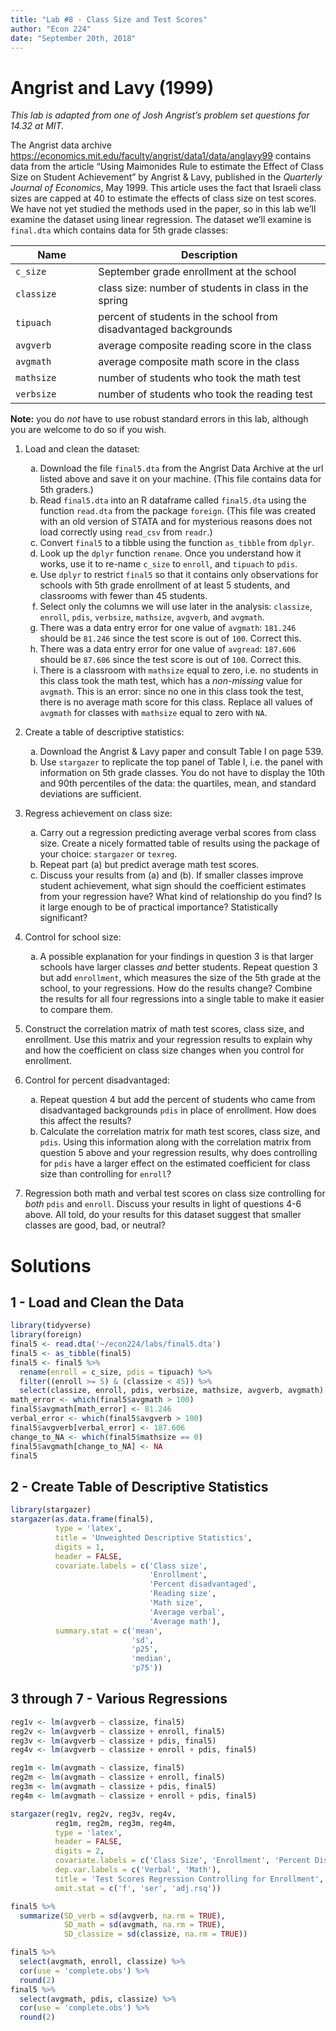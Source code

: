 ```yaml
---
title: "Lab #8 - Class Size and Test Scores"
author: "Econ 224"
date: "September 20th, 2018"
---
```



# Angrist and Lavy (1999)

*This lab is adapted from one of Josh Angrist's problem set questions for 14.32 at MIT.* 



The Angrist data archive [https://economics.mit.edu/faculty/angrist/data1/data/anglavy99](https://economics.mit.edu/faculty/angrist/data1/data/anglavy99) contains data from the article “Using Maimonides Rule to estimate the
Effect of Class Size on Student Achievement” by Angrist & Lavy, published in the *Quarterly Journal of Economics*, May 1999.
This article uses the fact that Israeli class sizes are capped at 40 to estimate the effects of class size on test scores.
We have not yet studied the methods used in the paper, so in this lab we'll examine the dataset using linear regression.
The dataset we'll examine is `final.dta` which contains data for 5th grade classes:

| Name | Description |
| ---- | ----------- |
| `c_size` | September grade enrollment at the school |
| `classize` | class size: number of students in class in the spring |
| `tipuach` | percent of students in the school from disadvantaged backgrounds |
| `avgverb` | average composite reading score in the class |
| `avgmath` | average composite math score in the class |
| `mathsize` | number of students who took the math test |
| `verbsize` | number of students who took the reading test |

**Note:** you do *not* have to use robust standard errors in this lab, although you are welcome to do so if you wish.

1. Load and clean the dataset: 
      (a) Download the file `final5.dta` from the Angrist Data Archive at the url listed above and save it on your machine. (This file contains data for 5th graders.) 
      (b) Read `final5.dta` into an R dataframe called `final5.dta` using the function `read.dta` from the package `foreign`. (This file was created with an old version of STATA and for mysterious reasons does not load correctly using `read_csv` from `readr`.) 
      (c) Convert `final5` to a tibble using the function `as_tibble` from `dplyr`.
      (d) Look up the `dplyr` function `rename`. Once you understand how it works, use it to  re-name `c_size` to `enroll`, and `tipuach` to `pdis`.
      (e) Use `dplyr` to restrict `final5` so that it contains only observations for schools with 5th grade enrollment of at least 5 students, and classrooms with fewer than 45 students. 
      (f) Select only the columns we will use later in the analysis: `classize`, `enroll`, `pdis`, `verbsize`, `mathsize`, `avgverb`, and `avgmath`.
      (g) There was a data entry error for one value of `avgmath`: `181.246` should be `81.246` since the test score is out of `100`. Correct this.
      (h) There was a data entry error for one value of `avgread`: `187.606` should be `87.606` since the test score is out of `100`. Correct this.
      (i) There is a classroom with `mathsize` equal to zero, i.e. no students in this class took the math test, which has a *non-missing* value for `avgmath`. This is an error: since no one in this class took the test, there is no average math score for this class.
      Replace all values of `avgmath` for classes with `mathsize` equal to zero with `NA`. 

2. Create a table of descriptive statistics:
      (a) Download the Angrist & Lavy paper and consult Table I on page 539.
      (b) Use `stargazer` to replicate the top panel of Table I, i.e. the panel with information on 5th grade classes. You do not have to display the 10th and 90th percentiles of the data: the quartiles, mean, and standard deviations are sufficient.

3. Regress achievement on class size:
      (a) Carry out a regression predicting average verbal scores from class size. Create a nicely formatted table of results using the package of your choice: `stargazer` or `texreg`.
      (b) Repeat part (a) but predict average math test scores.
      (c) Discuss your results from (a) and (b). If smaller classes improve student achievement, what sign should the coefficient estimates from your regression have? What kind of relationship do you find? Is it large enough to be of practical importance? Statistically significant? 

4. Control for school size:
      (a) A possible explanation for your findings in question 3 is that larger schools have larger classes *and* better students. Repeat question 3 but add `enrollment`, which measures the size of the 5th grade at the school, to your regressions. How do the results change? Combine the results for all four regressions into a single table to make it easier to compare them.

5. Construct the correlation matrix of math test scores, class size, and enrollment. Use this matrix and your regression results to explain why and how the coefficient on class size changes when you control for enrollment. 

6. Control for percent disadvantaged:
      (a) Repeat question 4 but add the percent of students who came from disadvantaged backgrounds `pdis` in place of enrollment. How does this affect the results?
      (b) Calculate the correlation matrix for math test scores, class size, and `pdis`. Using this information along with the correlation matrix from question 5 above and your regression results, why does controlling for `pdis` have a larger effect on the estimated coefficient for class size than controlling for `enroll`? 

7. Regression both math and verbal test scores on class size controlling for *both* `pdis` and `enroll`. 
   Discuss your results in light of questions 4-6 above.
   All told, do your results for this dataset suggest that smaller classes are good, bad, or neutral?


# Solutions
<!-- ANS_START -->
## 1 - Load and Clean the Data
```r
library(tidyverse)
library(foreign)
final5 <- read.dta('~/econ224/labs/final5.dta')
final5 <- as_tibble(final5)
final5 <- final5 %>%
  rename(enroll = c_size, pdis = tipuach) %>%
  filter((enroll >= 5) & (classize < 45)) %>% 
  select(classize, enroll, pdis, verbsize, mathsize, avgverb, avgmath)
math_error <- which(final5$avgmath > 100)
final5$avgmath[math_error] <- 81.246
verbal_error <- which(final5$avgverb > 100)
final5$avgverb[verbal_error] <- 187.606
change_to_NA <- which(final5$mathsize == 0)
final5$avgmath[change_to_NA] <- NA
final5
```

## 2 - Create Table of Descriptive Statistics
```r
library(stargazer)
stargazer(as.data.frame(final5), 
          type = 'latex',
          title = 'Unweighted Descriptive Statistics', 
          digits = 1, 
          header = FALSE,
          covariate.labels = c('Class size',
                               'Enrollment',
                               'Percent disadvantaged',
                               'Reading size',
                               'Math size',
                               'Average verbal',
                               'Average math'), 
          summary.stat = c('mean',
                           'sd',
                           'p25',
                           'median',
                           'p75'))
```

## 3 through 7 - Various Regressions
```r
reg1v <- lm(avgverb ~ classize, final5)
reg2v <- lm(avgverb ~ classize + enroll, final5)
reg3v <- lm(avgverb ~ classize + pdis, final5)
reg4v <- lm(avgverb ~ classize + enroll + pdis, final5)

reg1m <- lm(avgmath ~ classize, final5)
reg2m <- lm(avgmath ~ classize + enroll, final5)
reg3m <- lm(avgmath ~ classize + pdis, final5)
reg4m <- lm(avgmath ~ classize + enroll + pdis, final5)

stargazer(reg1v, reg2v, reg3v, reg4v,
          reg1m, reg2m, reg3m, reg4m, 
          type = 'latex',
          header = FALSE,
          digits = 2,
          covariate.labels = c('Class Size', 'Enrollment', 'Percent Disadvantaged'),
          dep.var.labels = c('Verbal', 'Math'),
          title = 'Test Scores Regression Controlling for Enrollment',
          omit.stat = c('f', 'ser', 'adj.rsq'))
```

```r
final5 %>% 
  summarize(SD_verb = sd(avgverb, na.rm = TRUE), 
            SD_math = sd(avgmath, na.rm = TRUE),
            SD_classize = sd(classize, na.rm = TRUE))
```

```r
final5 %>% 
  select(avgmath, enroll, classize) %>%
  cor(use = 'complete.obs') %>%
  round(2)
final5 %>% 
  select(avgmath, pdis, classize) %>%
  cor(use = 'complete.obs') %>%
  round(2)
```

<!-- ANS_END -->
